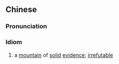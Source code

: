 {{also|铁证如山}}
==Chinese==
{{zh-forms|s=铁证如山|type=211}}

===Pronunciation===
{{zh-pron
|m=tiězhèngrúshān
|c=tit3 zing3 jyu4 saan1
|cat=id
}}

===Idiom===
{{zh-idiom}}

# a [[mountain]] of [[solid]] [[evidence]]; [[irrefutable]]